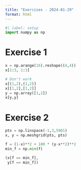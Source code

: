 ```yaml
---
title: "Exercises - 2024-01-29"
format: html
---
```


```python
#| label: setup
import numpy as np
````


# Exercise 1

```python
x = np.arange(16).reshape((4,4))
x[1:3, 1:3]

# Don't work
x[(1,2),(1,2)]
x[[1,2],[1,2]]
y = np.array([1,2])
x[y,y]
```

# Exercise 2

```python
pts = np.linspace(-1,3,5001)
x, y = np.meshgrid(pts, pts)

f = (1-x)**2 + 100 * (y-x**2)**2
min_f = np.min(f)

(x[f == min_f],
 y[f == min_f])
```